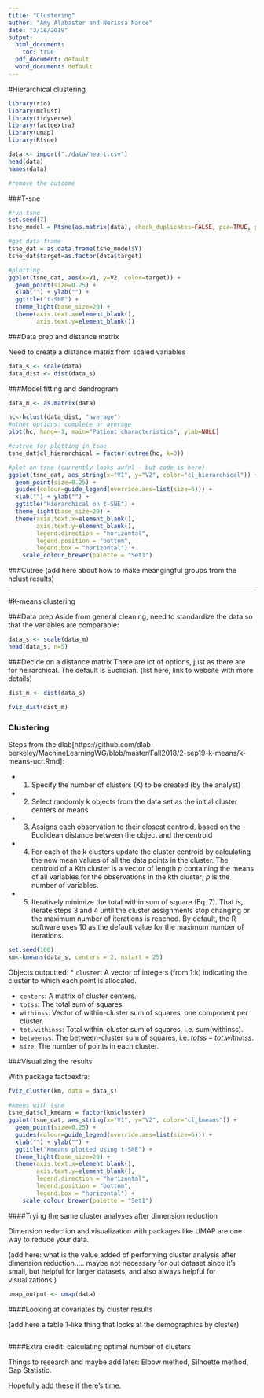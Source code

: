 ```yaml
---
title: "Clustering"
author: "Amy Alabaster and Nerissa Nance"
date: "3/18/2019"
output:
  html_document: 
    toc: true
  pdf_document: default
  word_document: default 
---
```


#Hierarchical clustering
```r

library(rio)
library(mclust)
library(tidyverse)
library(factoextra)
library(umap)
library(Rtsne)

data <- import("./data/heart.csv")
head(data)
names(data)

#remove the outcome 

```
###T-sne
```r
#run tsne
set.seed(7)  
tsne_model = Rtsne(as.matrix(data), check_duplicates=FALSE, pca=TRUE, perplexity=30, theta=0.25, dims=2, max_iter=5000)

#get data frame
tsne_dat = as.data.frame(tsne_model$Y)  
tsne_dat$target=as.factor(data$target)

#plotting
ggplot(tsne_dat, aes(x=V1, y=V2, color=target)) +  
  geom_point(size=0.25) +
  xlab("") + ylab("") +
  ggtitle("t-SNE") +
  theme_light(base_size=20) +
  theme(axis.text.x=element_blank(),
        axis.text.y=element_blank()) 
```

###Data prep and distance matrix

Need to create a distance matrix from scaled variables 
```r

data_s <- scale(data)
data_dist <- dist(data_s)
```

###Model fitting and dendrogram

```r
data_m <- as.matrix(data)

hc<-hclust(data_dist, "average")
#other options: complete or average
plot(hc, hang=-1, main="Patient characteristics", ylab=NULL)

#cutree for plotting in tsne
tsne_dat$cl_hierarchical = factor(cutree(hc, k=3))

#plot on tsne (currently looks awful - but code is here)
ggplot(tsne_dat, aes_string(x="V1", y="V2", color="cl_hierarchical")) +
  geom_point(size=0.25) +
  guides(colour=guide_legend(override.aes=list(size=6))) +
  xlab("") + ylab("") +
  ggtitle("Hierarchical on t-SNE") +
  theme_light(base_size=20) +
  theme(axis.text.x=element_blank(),
        axis.text.y=element_blank(),
        legend.direction = "horizontal", 
        legend.position = "bottom",
        legend.box = "horizontal") + 
    scale_colour_brewer(palette = "Set1") 

```

###Cutree
(add here about how to make meangingful groups from the hclust results)

-----------


#K-means clustering

###Data prep
Aside from general cleaning, need to standardize the data so that the variables are comparable:
```r
data_s <- scale(data_m)
head(data_s, n=5)
```

###Decide on a distance matrix
There are lot of options, just as there are for heirarchical. The default is Euclidian.
(list here, link to website with more details)
```r
dist_m <- dist(data_s)

fviz_dist(dist_m)

```

### Clustering 

Steps from the dlab[https://github.com/dlab-berkeley/MachineLearningWG/blob/master/Fall2018/2-sep19-k-means/k-means-ucr.Rmd]:

* 1. Specify the number of clusters (K) to be created (by the analyst)
* 2. Select randomly k objects from the data set as the initial cluster centers or means
* 3. Assigns each observation to their closest centroid, based on the Euclidean distance between the object and the centroid
* 4. For each of the k clusters update the cluster centroid by calculating the new mean values of all the data points in the cluster. The centroid of a Kth cluster is a vector of length *p* containing the means of all variables for the observations
in the kth cluster; *p* is the number of variables.
* 5. Iteratively minimize the total within sum of square (Eq. 7). That is, iterate steps 3 and 4 until the cluster assignments stop changing or the maximum number of iterations is reached. By default, the R software uses 10 as the default value
for the maximum number of iterations.

```r

set.seed(100)
km<-kmeans(data_s, centers = 2, nstart = 25)

```


Objects outputted: 
* `cluster`: A vector of integers (from 1:k) indicating the cluster to which each point is allocated.

* `centers`: A matrix of cluster centers.
* `totss`: The total sum of squares.
* `withinss`: Vector of within-cluster sum of squares, one component per cluster.
* `tot.withinss`: Total within-cluster sum of squares, i.e. sum(withinss).
* `betweenss`: The between-cluster sum of squares, i.e. $totss-tot.withinss$.
* `size`: The number of points in each cluster.

###Visualizing the results

With package factoextra: 

```r

fviz_cluster(km, data = data_s)
 
#kmens with tsne
tsne_dat$cl_kmeans = factor(km$cluster)
ggplot(tsne_dat, aes_string(x="V1", y="V2", color="cl_kmeans")) +
  geom_point(size=0.25) +
  guides(colour=guide_legend(override.aes=list(size=6))) +
  xlab("") + ylab("") +
  ggtitle("Kmeans plotted using t-SNE") +
  theme_light(base_size=20) +
  theme(axis.text.x=element_blank(),
        axis.text.y=element_blank(),
        legend.direction = "horizontal", 
        legend.position = "bottom",
        legend.box = "horizontal") + 
    scale_colour_brewer(palette = "Set1") 
```




####Trying the same cluster analyses after dimension reduction

Dimension reduction and visualization with packages like UMAP are one way to reduce your data.

(add here: what is the value added of performing cluster analysis after dimension reduction..... maybe not necessary for out dataset since it's small, but helpful for larger datasets, and also always helpful for visualizations.)

```r

umap_output <- umap(data)

```


####Looking at covariates by cluster results 

(add here a table 1-like thing that looks at the demographics by cluster)
```r


```

####Extra credit: calculating optimal number of clusters 

Things to research and maybe add later: Elbow method, Silhoette method, Gap Statistic.

Hopefully add these if there's time.